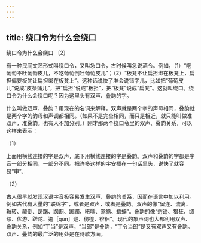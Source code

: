 ```yaml
---
---
---
```

title: 绕口令为什么会绕口
---




绕口令为什么会绕口 〔2〕



有一种民间文艺形式叫绕口令，又叫急口令，古时候叫急说酒令。例如，（1）“吃葡萄不吐葡萄皮儿，不吃葡萄倒吐葡萄皮儿”；（2）“板凳不让扁担绑在板凳上，扁担偏要板凳让扁担绑在板凳上”。这种话说快了准会说错字儿，比如把“葡萄皮儿”说成“皮条蒲儿”，把“扁担”说成“板担”，把“板凳”说成“扁凳”。这就叫绕口。绕口令为什么会绕口呢？因为这里头有双声、叠韵的字。

什么叫做双声、叠韵？用现在的名词来解释，双声就是两个字的声母相同，叠韵就是两个字的韵母和声调都相同。（如果不是完全相同，而只是相近，就只能叫做准双声，准叠韵。也有人不加分别。）刚才那两个绕口令里的双声、叠韵关系，可以这样来表示：

（1）



上面用横线连接的字是双声，底下用横线连接的字是叠韵。双声和叠韵的字都是字音一部分相同，一部分不同。把许多这样的字安插在一句话里头，说快了就容易“串”。

（2）



古人很早就发现汉语字音极容易发生双声、叠韵的关系，因而在语言中加以利用。例如古代有大量的“联绵字”，或者是双声，或者是叠韵。双声的像“留连、流离、辗转、颠倒、踌躇、踟蹰、踯躅、嗫嚅、鸳鸯、蟋蟀”。叠韵的像“逍遥、猖狂、绸缪、优游、蹉跎、逡［qūn］巡、彷徨、徘徊”。现代的象声词也大都利用双声、叠韵关系，例如“丁当”是双声，“当郎”是叠韵，“丁令当郎”是又有双声又有叠韵。双声、叠韵的最广泛的用处是在诗歌方面。